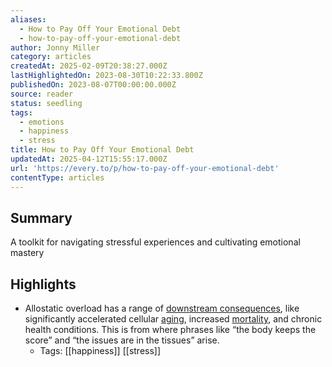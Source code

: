 ```yaml
---
aliases:
  - How to Pay Off Your Emotional Debt
  - how-to-pay-off-your-emotional-debt
author: Jonny Miller
category: articles
createdAt: 2025-02-09T20:38:27.000Z
lastHighlightedOn: 2023-08-30T10:22:33.800Z
publishedOn: 2023-08-07T00:00:00.000Z
source: reader
status: seedling
tags:
  - emotions
  - happiness
  - stress
title: How to Pay Off Your Emotional Debt
updatedAt: 2025-04-12T15:55:17.000Z
url: 'https://every.to/p/how-to-pay-off-your-emotional-debt'
contentType: articles
---
```

## Summary

A toolkit for navigating stressful experiences and cultivating emotional mastery

## Highlights

- Allostatic overload has a range of [downstream consequences](https://www.sciencedirect.com/topics/psychology/downstream-consequence), like significantly accelerated cellular [aging](https://ars.els-cdn.com/content/image/1-s2.0-S0306453023003001-gr10_lrg.jpg), increased [mortality](https://www.sciencedirect.com/science/article/pii/S0306453023003001#:~:text=Stress%20triggers%20anticipatory%20physiological%20responses,and%20increases%20mortality%20in%20humans), and chronic health conditions. This is from where phrases like “the body keeps the score” and “the issues are in the tissues” arise.
    - Tags: [[happiness]] [[stress]]
